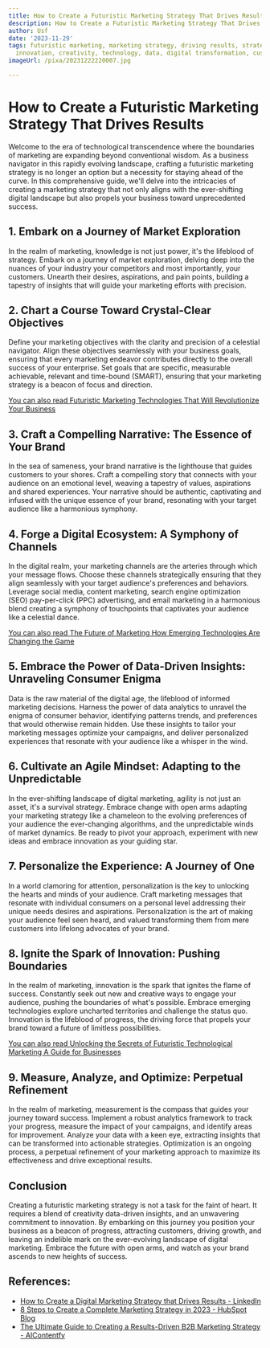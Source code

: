 ```yaml
---
title: How to Create a Futuristic Marketing Strategy That Drives Results
description: How to Create a Futuristic Marketing Strategy That Drives Results
author: Usf
date: '2023-11-29'
tags: futuristic marketing, marketing strategy, driving results, strategy planning,
  innovation, creativity, technology, data, digital transformation, customer engagement
imageUrl: /pixa/20231222220007.jpg

---
```

# How to Create a Futuristic Marketing Strategy That  Drives Results

Welcome to the era of technological transcendence where the boundaries of marketing are expanding beyond  conventional wisdom. As a business  navigator in this rapidly evolving landscape, crafting a futuristic marketing strategy is no longer an option but  a necessity for staying ahead of the curve. In  this comprehensive guide, we'll delve into the intricacies of  creating a marketing  strategy that not only aligns with the ever-shifting digital landscape but also propels your business toward unprecedented success.

## 1. Embark on a Journey of Market Exploration

In the realm of marketing, knowledge is not just power, it's  the lifeblood of strategy. Embark on a journey of  market exploration, delving deep into the nuances of  your industry your competitors and  most importantly,  your customers.  Unearth their desires, aspirations, and pain points, building a tapestry of insights that will guide your marketing efforts with precision.

## 2. Chart a Course Toward Crystal-Clear Objectives

Define your marketing objectives with the clarity and precision of a celestial navigator. Align  these objectives seamlessly with your business goals, ensuring that every marketing endeavor contributes directly  to the overall success of your enterprise. Set goals that are specific, measurable achievable, relevant and time-bound (SMART), ensuring that your marketing strategy is a beacon of focus and  direction.

[You can also read Futuristic Marketing Technologies  That Will Revolutionize Your Business](Futuristic%20Marketing%20Technologies%20That%20Will%20Revolutionize%20Your%20Business)


## 3. Craft a Compelling Narrative: The Essence of Your Brand

In the sea of sameness, your brand narrative is the lighthouse that guides customers  to your shores. Craft a compelling story that connects with your audience on an  emotional level, weaving  a tapestry of values, aspirations and shared experiences. Your narrative should be authentic, captivating  and infused with  the unique essence of your brand, resonating  with your target audience like a harmonious symphony.

## 4. Forge a Digital Ecosystem: A Symphony of Channels

In the digital realm, your marketing channels are the arteries through which your message flows. Choose these channels strategically  ensuring  that they align seamlessly with your target audience's preferences and behaviors. Leverage social media, content marketing, search engine optimization (SEO) pay-per-click (PPC) advertising, and email marketing in a harmonious blend creating a symphony of touchpoints that captivates  your audience like a celestial dance.

[You can also read The  Future of Marketing How Emerging Technologies  Are Changing  the Game](The%20Future%20of%20Marketing%20How%20Emerging%20Technologies%20Are%20Changing%20the%20Game)


## 5. Embrace the  Power of Data-Driven Insights: Unraveling Consumer Enigma

Data  is the  raw material of the digital age, the lifeblood of informed marketing  decisions. Harness the power of data analytics to unravel  the enigma  of  consumer behavior, identifying  patterns trends, and preferences that would otherwise remain hidden. Use these insights to tailor your marketing messages  optimize your campaigns, and deliver  personalized experiences that resonate with your  audience  like a whisper  in  the wind.

##  6. Cultivate an Agile Mindset: Adapting to the Unpredictable

In the ever-shifting landscape of digital marketing, agility is not just an asset, it's a survival strategy. Embrace change with open arms adapting your marketing strategy like a chameleon to the evolving preferences of your audience  the ever-changing algorithms, and the unpredictable winds of market dynamics. Be  ready to pivot your approach, experiment with new ideas and embrace innovation as your guiding star.

## 7. Personalize the Experience: A Journey of One

In a world clamoring for attention, personalization is the key  to unlocking the hearts and minds of your audience. Craft marketing  messages that resonate with individual  consumers on a personal  level  addressing their unique needs desires and aspirations. Personalization is the art of making your audience feel seen heard, and valued transforming them from mere  customers into lifelong advocates of your brand.

## 8. Ignite the Spark of Innovation: Pushing Boundaries

In the realm of marketing, innovation is the spark  that ignites the flame of success. Constantly seek out new and creative ways to engage  your audience,  pushing the boundaries of what's possible. Embrace emerging technologies explore uncharted territories and challenge the status  quo. Innovation is  the lifeblood of progress, the driving force that propels your brand toward a future of limitless possibilities.

[You can also read Unlocking the Secrets of Futuristic Technological  Marketing A Guide for Businesses](Unlocking%20the%20Secrets%20of%20Futuristic%20Technological%20Marketing%20A%20Guide%20for%20Businesses)


## 9. Measure, Analyze, and Optimize: Perpetual Refinement

In the  realm of marketing, measurement is  the compass that guides your journey  toward success.  Implement a  robust analytics  framework to track your progress, measure  the  impact of your campaigns, and identify areas for  improvement. Analyze your data with  a keen eye, extracting insights that  can be  transformed  into actionable strategies. Optimization is an ongoing process, a perpetual refinement of your marketing approach to maximize  its  effectiveness and  drive exceptional results.

## Conclusion

Creating a futuristic marketing strategy is not a  task for the faint of heart. It  requires a  blend of creativity data-driven insights, and an  unwavering commitment to innovation.  By embarking  on this journey you position your business as a beacon of progress,  attracting customers, driving growth, and leaving an indelible mark on the ever-evolving landscape of digital marketing. Embrace the future with open arms, and watch as  your brand ascends to new heights of success.

## References:
- [How to Create a Digital Marketing Strategy that Drives Results - LinkedIn](https://www.linkedin.com/pulse/how-create-digital-marketing-strategy-drives-results-ranjan-sahoo)
- [8 Steps to Create a Complete Marketing Strategy in 2023 - HubSpot Blog](https://blog.hubspot.com/marketing/marketing-strategy)
- [The Ultimate Guide to Creating a Results-Driven B2B Marketing Strategy - AIContentfy](https://aicontentfy.com/en/blog/ultimate-guide-to-creating-results-driven-marketing-strategy)
